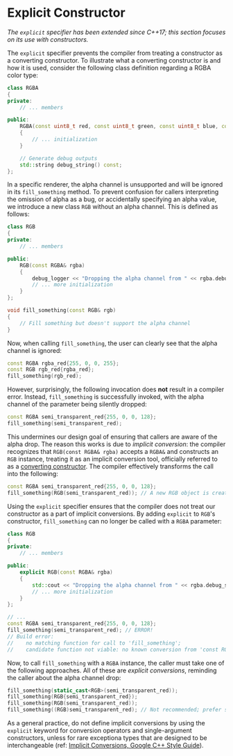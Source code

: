 # Explicit Constructor

_The `explicit` specifier has been extended since C++17; this section focuses on its use with constructors._

The `explicit` specifier prevents the compiler from treating a constructor as a converting constructor. To illustrate what a converting constructor is and how it is used, consider the following class definition regarding a RGBA color type:

```cpp
class RGBA
{
private:
    // ... members

public:
    RGBA(const uint8_t red, const uint8_t green, const uint8_t blue, const uint8_t alpha = 255)
    {
		// ... initialization
    }

	// Generate debug outputs
    std::string debug_string() const;
};
```

In a specific renderer, the alpha channel is unsupported and will be ignored in its `fill_something` method. To prevent confusion for callers interpreting the omission of alpha as a bug, or accidentally specifying an alpha value, we introduce a new class `RGB` without an alpha channel. This is defined as follows:

```cpp
class RGB
{
private:
    // ... members

public:
    RGB(const RGBA& rgba)
    {
        debug_logger << "Dropping the alpha channel from " << rgba.debug_string();
		// ... more initialization
    }
};

void fill_something(const RGB& rgb)
{
    // Fill something but doesn't support the alpha channel
}
```

Now, when calling `fill_something`, the user can clearly see that the alpha channel is ignored:

```cpp
const RGBA rgba_red{255, 0, 0, 255};
const RGB rgb_red{rgba_red};
fill_something(rgb_red);
```

However, surprisingly, the following invocation does **not** result in a compiler error. Instead, `fill_something` is successfully invoked, with the alpha channel of the parameter being silently dropped:

```cpp
const RGBA semi_transparent_red{255, 0, 0, 128};
fill_something(semi_transparent_red);
```

This undermines our design goal of ensuring that callers are aware of the alpha drop. The reason this works is due to _implicit conversion_: the compiler recognizes that `RGB(const RGBA& rgba)` accepts a `RGBA&` and constructs an `RGB` instance, treating it as an implicit conversion tool, officially referred to as a [converting constructor](https://en.cppreference.com/w/cpp/language/converting_constructor). The compiler effectively transforms the call into the following:

```cpp
const RGBA semi_transparent_red{255, 0, 0, 128};
fill_something(RGB(semi_transparent_red)); // A new RGB object is created based on the parameter.
```

Using the `explicit` specifier ensures that the compiler does not treat our constructor as a part of implicit conversions. By adding `explicit` to `RGB`'s constructor, `fill_something` can no longer be called with a `RGBA` parameter:

```cpp
class RGB
{
private:
    // ... members

public:
    explicit RGB(const RGBA& rgba)
    {
        std::cout << "Dropping the alpha channel from " << rgba.debug_string() << std::endl;
		// ... more initialization
    }
};

// ...
const RGBA semi_transparent_red{255, 0, 0, 128};
fill_something(semi_transparent_red); // ERROR!
// Build error: 
//    no matching function for call to 'fill_something';
//    candidate function not viable: no known conversion from 'const RGBA' to 'const RGB' for 1st argument
```

Now, to call `fill_something` with a `RGBA` instance, the caller must take one of the following approaches. All of these are _explicit conversions_, reminding the caller about the alpha channel drop:

```cpp
fill_something(static_cast<RGB>(semi_transparent_red));
fill_something(RGB{semi_transparent_red});
fill_something(RGB(semi_transparent_red));
fill_something((RGB)semi_transparent_red); // Not recommended; prefer static_cast.
```

As a general practice, do not define implicit conversions by using the `explicit` keyword for conversion operators and single-argument constructors, unless for rare exceptiona types that are designed to be interchangeable (ref: [Implicit Conversions, Google C++ Style Guide](https://google.github.io/styleguide/cppguide.html#Implicit_Conversions)).